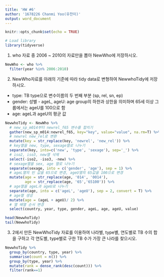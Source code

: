 ---
title: 'HW #6'
author: '1678226 Chanmi Yoo(유찬미)'
output: word_document
---

```{r setup, include=FALSE}
knitr::opts_chunk$set(echo = TRUE)
```

```{r}
# Load library 
library(tidyverse)
```

1. who 자료 중 2006 ~ 2010의 자료만을 뽑아 NewWho에 저장하시오.

```{r}
NewWho <- who %>% 
  filter(year %in% 2006:2010)
```

2. NewWho자료를 아래의 기준에 따라 tidy data로 변형하여 NewwhoTidy에 저장하시오.  
- type: TB type으로 변수이름의 두 번째 부분 (sp, rel, sn, ep) 
- gender:  성별 - ageL, ageU: age group의 하한과 상한을 의미하며 65세 이상 그룹에서는 ageU를 100으로 함 
- age: ageL과 ageU의 평균 값 

```{r}
NewwhoTidy <- NewWho %>% 
  # new_sp_m014부터 newrel_f65 변수를 합치기 
  gather(new_sp_m014:newrel_f65, key="key", value="value", na.rm=T) %>% 
  # newrel new_rel로 변환 
  mutate(key = str_replace(key, 'newrel', 'new_rel')) %>% 
  # key열을 new, type, sexage열로 나누기 
  separate(key, into=c('new', 'type', 'sexage'), sep='_') %>%
  # iso2, iso3, new열 삭제 
  select(-iso2, -iso3, -new) %>% 
  # sexage열을 sex, age 열로 나누기 
  separate(sexage, into = c('gender', 'age'), sep = 1) %>% 
  # ageL열의 빈 값을 65으로 변경, ageU열의 65값을 100으로 변경 
  mutate(age = str_replace(age, '014', '0014'),
         age = str_replace(age, '65','65100')) %>% 
  # age열을 ageL과 ageU로 나누기 
  separate(age, into = c('ageL', 'ageU'), sep = 2, convert = T) %>% 
  # age열 생성 
  mutate(age = (ageL + ageU)/ 2) %>% 
  # 열 배열 순서 변경 
  select(country, year, type, gender, ageL, age, ageU, value)

head(NewwhoTidy)
tail(NewwhoTidy)
```

3. 2에서 만든 NewWhoTidy 자료를 이용하여 나라별, type별, 연도별로 TB 수의 합을 구하고 각 연도별, type별로 구한 TB 수가 가장 큰 나라를 찾으시오.

```{r}
NewwhoTidy %>% 
  group_by(country, type, year) %>% 
  summarise(count = n()) %>% 
  group_by(type, year) %>% 
  mutate(rank = dense_rank(desc(count))) %>% 
  filter(rank==1) 
```

